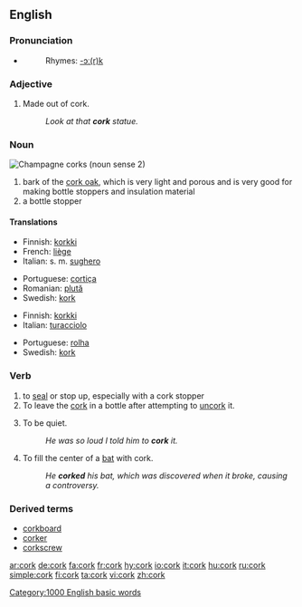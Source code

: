 {{see|Cork}}
{{wikipedia|Cork (material)}}
==English==

===Pronunciation===
*{{audio|en-us-cork.ogg|Audio (US)}}
*:Rhymes: [[Rhymes:English:-ɔː(r)k|-ɔː(r)k]]

===Adjective===
{{en-adj-notcomp}}

# Made out of cork.
#:''Look at that '''cork''' statue.''

===Noun===
[[Image:ChampagneCorksLarge.jpg|thumb|Champagne corks (noun sense 2)]]
{{en-noun}}

# bark of the [[cork oak]], which is very light and porous and is very good for making bottle stoppers and insulation material
# a bottle stopper

====Translations====
{{trans-top|bark of the cork oak}}
*Finnish: [[korkki]]
*French: [[liège]] {{m}}
*Italian: s. m. [[sughero]]
{{trans-mid}}
*Portuguese: [[cortiça]]
*Romanian: [[plută]]
*Swedish: [[kork]] {{c}}
{{trans-bottom}}

{{trans-top|bottle stopper}}
*Finnish: [[korkki]]
*Italian: [[turacciolo]] {{m}}
{{trans-mid}}
*Portuguese: [[rolha]]
*Swedish: [[kork]] {{c}}
{{trans-bottom}}

===Verb===
{{en-verb}}

# to [[seal]] or stop up, especially with a cork stopper
# To leave the [[cork]] in a bottle after attempting to [[uncork]] it.
# {{context|slang}} To be quiet.
#:''He was so loud I told him to '''cork''' it.''
# {{context|baseball}} To fill the center of a [[bat]] with cork.
#: ''He '''corked''' his bat, which was discovered when it broke, causing a controversy.''

===Derived terms===
*[[corkboard]]
*[[corker]]
*[[corkscrew]]

[[Category:1000 English basic words]]

[[ar:cork]]
[[de:cork]]
[[fa:cork]]
[[fr:cork]]
[[hy:cork]]
[[io:cork]]
[[it:cork]]
[[hu:cork]]
[[ru:cork]]
[[simple:cork]]
[[fi:cork]]
[[ta:cork]]
[[vi:cork]]
[[zh:cork]]